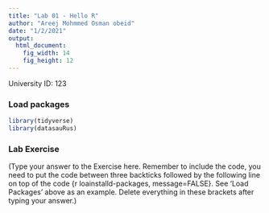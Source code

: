 ```yaml
---
title: "Lab 01 - Hello R"
author: "Areej Mohmmed Osman obeid"
date: "1/2/2021"
output: 
  html_document: 
    fig_width: 14
    fig_height: 12
---
```


University ID: 123

### Load packages

```r
library(tidyverse) 
library(datasauRus)
```



### Lab Exercise

(Type your answer to the Exercise here. Remember to include the code, you need to put the code between three backticks followed by the following line on top of the code {r loainstalld-packages, message=FALSE}. See 'Load Packages' above as an example. Delete everything in these brackets after typing your answer.)